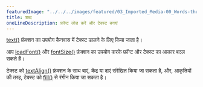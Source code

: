 ---
featuredImage: "../../../images/featured/03_Imported_Media-00_Words-thumbnail.png"
title: शब्द
oneLineDescription: फ़ॉन्ट लोड करें और टेक्स्ट बनाएं
---

<a href='https://p5js.org/reference/#/p5/text' target='_blank'>text()</a> फ़ंक्शन का उपयोग कैनवास में टेक्स्ट डालने के लिए किया जाता है।

आप <a href='/reference/#/p5/loadFont' target='_blank'>loadFont()</a> और <a href="/reference/#/p5/fontSize/" target="_blank">fontSize()</a> फ़ंक्शन का उपयोग करके फ़ॉन्ट और टेक्स्ट का आकार बदल सकते हैं।

टेक्स्ट को <a href='https://p5js.org/reference/#/p5/textAlign' target='_blank'>textAlign()</a> फ़ंक्शन के साथ बाएं, केंद्र या दाएं संरेखित किया जा सकता है, और, आकृतियों की तरह, टेक्स्ट को <a href='https://p5js.org/reference/#/p5/fill' target='_blank'>fill()</a> से रंगीन किया जा सकता है।
